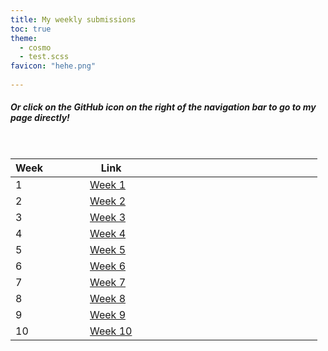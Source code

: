 ```yaml
---
title: My weekly submissions
toc: true
theme:
  - cosmo
  - test.scss
favicon: "hehe.png"
  
---
```

##### Or click on the GitHub icon on the right of the navigation bar to go to my page directly!

<br>

| Week  | Link
|:------|-----|---------|:------:|
|   1  |  [Week 1](https://github.com/nokid0ki/nm2207wuhu/tree/main/Week%201%20submissions){.btn .btn-outline-secondary .btn role="button" }  |  
|  2  |  [Week 2](https://github.com/nokid0ki/nm2207wuhu/tree/main/Week%202%20submissions){.btn .btn-outline-secondary .btn role="button" } |   
|    3  | [Week 3](https://github.com/nokid0ki/nm2207wuhu/tree/main/Week%203%20submissions){.btn .btn-outline-secondary .btn role="button" }|
|    4  |    [Week 4](https://github.com/nokid0ki/nm2207wuhu/tree/main/Week%204%20submissions){.btn .btn-outline-secondary .btn role="button" } |
|    5  |    [Week 5](https://github.com/nokid0ki/nm2207wuhu/tree/main/Week%205%20submissions){.btn .btn-outline-secondary .btn role="button" } |
|    6  |    [Week 6](https://github.com/nokid0ki/nm2207wuhu/tree/main/Week%206%20submissions){.btn .btn-outline-secondary .btn role="button" } |
|    7  |    [Week 7](https://github.com/nokid0ki/nm2207wuhu/tree/main/Week%207%20submissions){.btn .btn-outline-secondary .btn role="button" } |
|    8  |    [Week 8](https://github.com/nokid0ki/nm2207wuhu/tree/main/Week%208%20submissions){.btn .btn-outline-secondary .btn role="button" } |
|    9  |    [Week 9](https://github.com/nokid0ki/nm2207wuhu/tree/main/Week%209%20submissions){.btn .btn-outline-secondary .btn role="button" } |
|    10  |    [Week 10](https://github.com/nokid0ki/nm2207wuhu/tree/main/Week%2010%20submissions){.btn .btn-outline-secondary .btn role="button" } |